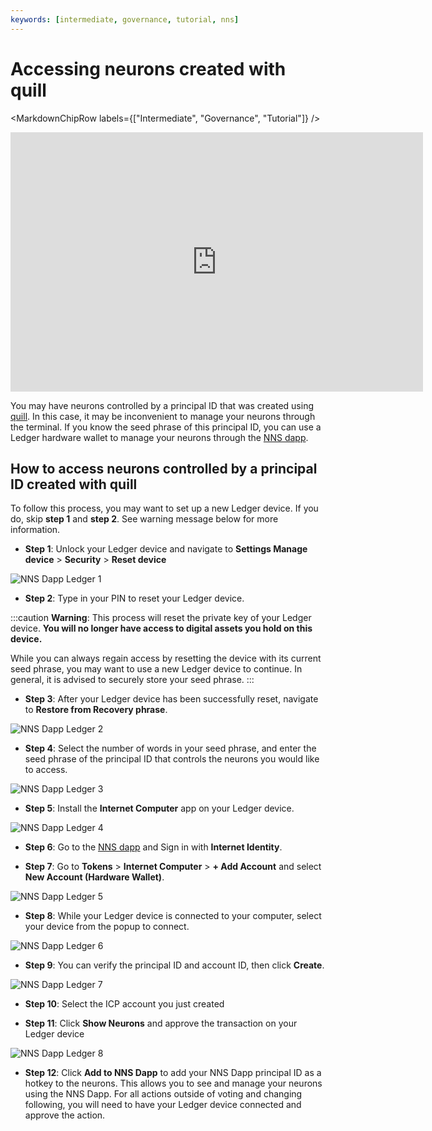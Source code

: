 ```yaml
---
keywords: [intermediate, governance, tutorial, nns]
---
```



# Accessing neurons created with quill

<MarkdownChipRow labels={["Intermediate", "Governance", "Tutorial"]} />

<div class="text--center">
<p> </p>
</div>
<div class="text--center">
<iframe width="660" height="415" src="https://www.youtube.com/embed/lKbYUmqF7J4?si=jIvx5rEza7BnMchE" title="YouTube video player" frameborder="0" allow="accelerometer; autoplay; clipboard-write; encrypted-media; gyroscope; picture-in-picture; web-share" referrerpolicy="strict-origin-when-cross-origin" allowfullscreen></iframe> </div>


You may have neurons controlled by a principal ID that was created using [quill](../../../../../../docs/current/developer-docs/developer-tools/cli-tools/quill-cli-reference/quill-parent). In this case, it may be inconvenient to manage your neurons through the terminal. If you know the seed phrase of this principal ID, you can use a Ledger hardware wallet to manage your neurons through the [NNS dapp](https://nns.ic0.app/).

## How to access neurons controlled by a principal ID created with quill

To follow this process, you may want to set up a new Ledger device. If you do, skip **step 1** and **step 2**. See warning message below for more information.

- **Step 1**: Unlock your Ledger device and navigate to **Settings Manage device** > **Security** > **Reset device**

![NNS Dapp Ledger 1](../../_attachments/ledger-1.webp)

- **Step 2**: Type in your PIN to reset your Ledger device.

:::caution
**Warning**: This process will reset the private key of your Ledger device. **You will no longer have access to digital assets you hold on this device.**

While you can always regain access by resetting the device with its current seed phrase, you may want to use a new Ledger device to continue. In general, it is advised to securely store your seed phrase.
:::

- **Step 3**: After your Ledger device has been successfully reset, navigate to **Restore from Recovery phrase**.

![NNS Dapp Ledger 2](../../_attachments/ledger-2.webp)

- **Step 4**: Select the number of words in your seed phrase, and enter the seed phrase of the principal ID that controls the neurons you would like to access.

![NNS Dapp Ledger 3](../../_attachments/ledger-3.webp)

- **Step 5**: Install the **Internet Computer** app on your Ledger device.

![NNS Dapp Ledger 4](../../_attachments/ledger-4.webp)

- **Step 6**: Go to the [NNS dapp](https://nns.ic0.app/) and Sign in with **Internet Identity**.

- **Step 7**: Go to **Tokens** > **Internet Computer** > **+ Add Account** and select **New Account (Hardware Wallet)**.

![NNS Dapp Ledger 5](../../_attachments/ledger-5.webp)

- **Step 8**: While your Ledger device is connected to your computer, select your device from the popup to connect.

![NNS Dapp Ledger 6](../../_attachments/ledger-6.webp)

- **Step 9**: You can verify the principal ID and account ID, then click **Create**.

![NNS Dapp Ledger 7](../../_attachments/ledger-7.webp)

- **Step 10**: Select the ICP account you just created

- **Step 11**: Click **Show Neurons** and approve the transaction on your Ledger device

![NNS Dapp Ledger 8](../../_attachments/ledger-8.webp)

- **Step 12**: Click **Add to NNS Dapp** to add your NNS Dapp principal ID as a hotkey to the neurons. This allows you to see and manage your neurons using the NNS Dapp. For all actions outside of voting and changing following, you will need to have your Ledger device connected and approve the action.
